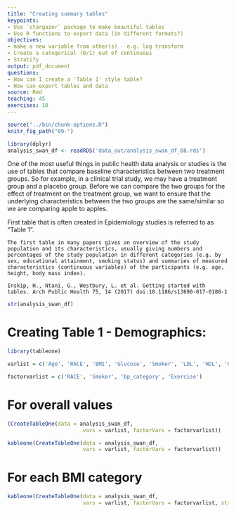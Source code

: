 ```yaml
---
title: "Creating summary tables"
keypoints:
- Use `stargazer` package to make beautiful tables
- Use R functions to export data (in different formats?)
objectives:
- make a new variable from other(s) - e.g. log transform
- Create a categorical (0/1) out of continuous
- Stratify
output: pdf_document
questions:
- How can I create a 'Table 1' style table?
- How can export tables and data
source: Rmd
teaching: 45
exercises: 10
---
```


```r
source("../bin/chunk-options.R")
knitr_fig_path("09-")
```

```r
library(dplyr)
analysis_swan_df <- readRDS('data_out/analysis_swan_df_08.rds')
```

One of the most useful things in public health data analysis or studies is the use of tables that compare baseline characteristics between two treatment groups.  So for example, in a clinical trial study, we may have a treatment group and a placebo group.  Before we can compare the two groups for the effect of treatment on the treatment group, we want to ensure that the underlying characteristics between the two groups are the same/similar so we are comparing apple to apples. 

First table that is often created in Epidemiology studies is referred to as "Table 1". 

```
The first table in many papers gives an overview of the study population and its characteristics, usually giving numbers and percentages of the study population in different categories (e.g. by sex, educational attainment, smoking status) and summaries of measured characteristics (continuous variables) of the participants (e.g. age, height, body mass index).

Inskip, H., Ntani, G., Westbury, L. et al. Getting started with tables. Arch Public Health 75, 14 (2017) doi:10.1186/s13690-017-0180-1
```

```r
str(analysis_swan_df)
```
# Creating Table 1 - Demographics:
```r
library(tableone)

varlist = c('Age', 'RACE', 'BMI', 'Glucose', 'Smoker', 'LDL', 'HDL', 'CRP', 'bp_category', 'Exercise', 'Chol_Ratio')

factorvarlist = c('RACE', 'Smoker', 'bp_category', 'Exercise')
```

# For overall values
```r
(CreateTableOne(data = analysis_swan_df,
                        vars = varlist, factorVars = factorvarlist))
```

```r
kableone(CreateTableOne(data = analysis_swan_df,
                        vars = varlist, factorVars = factorvarlist))
```

# For each BMI category
```r
kableone(CreateTableOne(data = analysis_swan_df,
                        vars = varlist, factorVars = factorvarlist, strata = "BMI_cat"))
```

